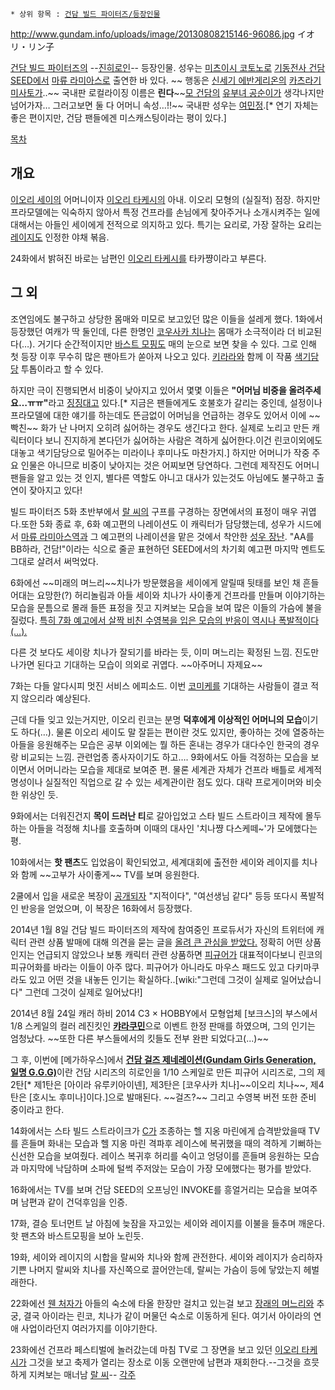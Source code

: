  * 상위 항목 : [[건담 빌드 파이터즈/등장인물]]

http://www.gundam.info/uploads/image/20130808215146-96086.jpg
イオリ・リン子

[[건담 빌드 파이터즈]]의 --[[진히로인]]-- 등장인물. 성우는 [[미츠이시 코토노]]로 [[기동전사 건담 SEED]]에서 [[마류 라미아스]]로 출연한 바 있다. ~~ 행동은 [[신세기 에반게리온]]의 [[카츠라기 미사토]]가..~~ 국내판 로컬라이징 이름은 '''린다'''~~[[기동전사 건담 00|모 건담]]의 [[린다 바스티|유부녀 공순이]]가 생각나지만 넘어가자… 그러고보면 둘 다 어머니 속성…!!~~ 국내판 성우는 [[여민정]].[* 연기 자체는 좋은 편이지만, 건담 팬들에겐 미스캐스팅이라는 평이 있다.]

[[목차]]

== 개요 ==
[[이오리 세이]]의 어머니이자 [[이오리 타케시]]의 아내. 이오리 모형의 (실질적) 점장. 하지만 프라모델에는 익숙하지 않아서 특정 건프라를 손님에게 찾아주거나 소개시켜주는 일에 대해서는 아들인 세이에게 전적으로 의지하고 있다. 특기는 요리로, 가장 잘하는 요리는 [[레이지(건담 빌드 파이터즈)|레이지]]도 인정한 야채 볶음.

24화에서 밝혀진 바로는 남편인 [[이오리 타케시]]를 타카쨩이라고 부른다.

== 그 외 ==
조연임에도 불구하고 상당한 몸매와 미모로 보고있던 많은 이들을 설레게 했다. 1화에서 등장했던 여캐가 딱 둘인데, 다른 한명인 [[코우사카 치나]]는 몸매가 소극적이라 더 비교된다(…). 거기다 순간적이지만 [[바스트 모핑]]도 매의 눈으로 보면 찾을 수 있다. 그로 인해 첫 등장 이후 무수히 많은 팬아트가 쏟아져 나오고 있다. [[키라라(건담 빌드 파이터즈)|키라라]]와 함께 이 작품 [[색기담당]] 투톱이라고 할 수 있다.

하지만 극이 진행되면서 비중이 낮아지고 있어서 몇몇 이들은 '''"어머님 비중을 올려주세요…ㅠㅠ"'''라고 [[징징]]대고 있다.[* 지금은 팬들에게도 호불호가 갈리는 중인데, 설정이나 프라모델에 대한 얘기를 하는데도 뜬금없이 어머님을 언급하는 경우도 있어서 이에 ~~빡친~~ 화가 난 나머지 오히려 싫어하는 경우도 생긴다고 한다. 실제로 노리고 만든 캐릭터이다 보니 진지하게 본다던가 싫어하는 사람은 격하게 싫어한다.이건 린코이외에도 대놓고 색기담당으로 밀어주는 미라이나 후미나도 마찬가지.] 하지만 어머니가 작중 주요 인물은 아니므로 비중이 낮아지는 것은 어찌보면 당연하다. 그런데 제작진도 어머니 팬들을 알고 있는 것 인지, 별다른 역할도 아니고 대사가 있는것도 아님에도 불구하고 출연이 잦아지고 있다!

빌드 파이터즈 5화 초반부에서 [[랄 씨]]의 구프를 구경하는 장면에서의 표정이 매우 귀엽다.또한 5화 종료 후, 6화 예고편의 나레이션도 이 캐릭터가 담당했는데, 성우가 시드에서 [[마류 라미아스]]역과 그 예고편의 나레이션을 맡은 것에서 착안한 [[성우개그|성우 장난]]. "AA를 BB하라, 건담!"이라는 식으로 줄곧 표현하던 SEED에서의 차기회 예고편 마지막 멘트도 그대로 살려서 써먹었다.

6화에선 ~~미래의 며느리~~치나가 방문했음을 세이에게 알릴때 뒷태를 보인 채 흔들어대는 요망한(?) 허리놀림과 아들 세이와 치나가 사이좋게 건프라를 만들며 이야기하는 모습을 문틈으로 몰래 들뜬 표정을 짓고 지켜보는 모습을 보여 많은 이들의 가슴에 불을 질렀다. [http://bbs2.ruliweb.daum.net/gaia/do/ruliweb/family/230/read?articleId=19190645&bbsId=G005&itemId=75&pageIndex=1 특히 7화 예고에서 살짝 비친 수영복을 입은 모습의 반응이 역시나 폭발적이다(…).]

다른 것 보다도 세이랑 치나가 잘되기를 바라는 듯, 이미 며느리는 확정된 느낌. 진도만 나가면 된다고 기대하는 모습이 의외로 귀엽다. ~~아주머니 자제요~~

7화는 다들 알다시피 멋진 서비스 에피소드. 이번 [[코믹마켓|코미케]]를 기대하는 사람들이 결코 적지 않으리라 예상된다.

근데 다들 잊고 있는거지만, 이오리 린코는 분명 '''덕후에게 이상적인 어머니의 모습'''이기도 하다(…). 물론 이오리 세이도 말 잘듣는 편이란 것도 있지만, 좋아하는 것에 열중하는 아들을 응원해주는 모습은 공부 이외에는 뭘 하든 혼내는 경우가 대다수인 한국의 경우랑 비교되는 느낌. 관련업종 종사자이기도 하고…. 9화에서도 아들 걱정하는 모습을 보이면서 어머니라는 모습을 제대로 보여준 편. 물론 세계관 자체가 건프라 배틀로 세계적 명성이나 실질적인 직업으로 갈 수 있는 세계관이란 점도 있다. 대략 프로게이머와 비슷한 위상인 듯.

9화에서는 더워진건지 '''목이 드러난 티'''로 갈아입었고 스타 빌드 스트라이크 제작에 몰두하는 아들을 걱정해 치나를 호출하며 이때의 대사인 '치나쨩 다스케떼~'가 모에했다는 평.

10화에서는 '''핫 팬츠'''도 입었음이 확인되었고, 세계대회에 출전한 세이와 레이지를 치나와 함께 ~~고부가 사이좋게~~ TV를 보며 응원한다.

2쿨에서 입을 새로운 복장이 [http://i1.ruliweb.daumcdn.net/uf/image/U01/ruliweb/52B4F358471317000D 공개되자] "지적이다", "여선생님 같다" 등등 또다시 폭발적인 반응을 얻었으며, 이 복장은 16화에서 등장했다.

2014년 1월 8일 건담 빌드 파이터즈의 제작에 참여중인 프로듀서가 자신의 트위터에 캐릭터 관련 상품 발매에 대해 의견을 묻는 글을 [https://twitter.com/mkaz0310/statuses/420901769053339650 올려 큰 관심을 받았다.] 정확히 어떤 상품인지는 언급되지 않았으나 보통 캐릭터 관련 상품하면 [[피규어]]가 대표적이다보니 린코의 피규어화를 바라는 이들이 아주 많다. 피규어가 아니라도 마우스 패드도 있고 다키마쿠라도 있고 어떤 것을 내놓든 인기는 확실하다..[wiki:"그런데 그것이 실제로 일어났습니다" 그런데 그것이 실제로 일어났다!]

2014년 8월 24일 캐러 하비 2014 C3 × HOBBY에서 모형업체 [보크스]의 부스에서 1/8 스케일의 컬러 레진킷인 [http://www.volks.co.jp/image/c3hobby2014/gundam02_01.jpg '''캬라쿠민''']으로 이벤트 한정 판매를 하였으며, 그의 인기는 엄청났다. ~~또한 다른 부스들에서의 킷들도 전부 완판 되었다고(...)~~

그 후, 이번에 [메가하우스]에서 [http://i1.ruliweb.daumcdn.net/uf/image/U01/ruliweb/5433610C4B09D8003E '''건담 걸즈 제네레이션(Gundam Girls Generation, 일명 G.G.G)''']이란 건담 시리즈의 히로인을 1/10 스케일로 만든 피규어 시리즈로, 그의 제2탄[* 제1탄은 [아이라 유루키아이넨], 제3탄은 [코우사카 치나]~~이오리 치나~~, 제4탄은 [호시노 후미나]이다.]으로 발매된다. ~~걸즈?~~ 그리고 수영복 버전 또한 준비 중이라고 한다.

14화에서는 스타 빌드 스트라이크가 [[C(건담 빌드 파이터즈)|C]]가 조종하는 헬 지옹 마린에게 습격받았을때 TV를 흔들며 화내는 모습과 헬 지옹 마린 격파후 레이스에 복귀했을 때의 격하게 기뻐하는 신선한 모습을 보여줬다. 레이스 복귀후 허리를 숙이고 엉덩이를 흔들며 응원하는 모습과 마지막에 낙담하며 소파에 털썩 주저앉는 모습이 가장 모에했다는 평가를 받았다.

16화에서는 TV를 보며 건담 SEED의 오프닝인 INVOKE를 흥얼거리는 모습을 보여주며 남편과 같이 건덕후임을 인증.

17화, 결승 토너먼트 날 아침에 늦잠을 자고있는 세이와 레이지를 이불을 들추며 깨운다. 핫 팬츠와 바스트모핑을 보아 노린듯.

19화, 세이와 레이지의 시합을 랄씨와 치나와 함께 관전한다. 세이와 레이지가 승리하자 기쁜 나머지 랄씨와 치나를 자신쪽으로 끌어안는데, 랄씨는 가슴이 등에 닿았는지 헤벌래한다.

22화에선 [[아이라 유루키아이넨|웬 처자]]가 아들의 숙소에 타올 한장만 걸치고 있는걸 보고 [[코우사카 치나|장래의 며느리]]와 추궁, 결국 아이라는 린코, 치나가 같이 머물던 숙소로 이동하게 된다. 여기서 아이라의 연애 사업이라던지 여러가지를 이야기한다.

23화에선 건프라 페스티벌에 놀러갔는데 마침 TV로 그 장면을 보고 있던 [[이오리 타케시]]가 그것을 보고 축제가 열리는 장소로 이동 오랜만에 남편과 재회한다.--그것을 흐믓하게 지켜보는 매너남 [[랄 씨]]--
[[각주]]
